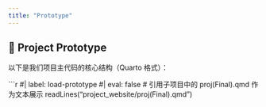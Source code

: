 ```yaml
---
title: "Prototype"
---
```


## 🧠 Project Prototype

以下是我们项目主代码的核心结构（Quarto 格式）：

```r
#| label: load-prototype
#| eval: false
# 引用子项目中的 proj(Final).qmd 作为文本展示
readLines("project_website/proj(Final).qmd")
